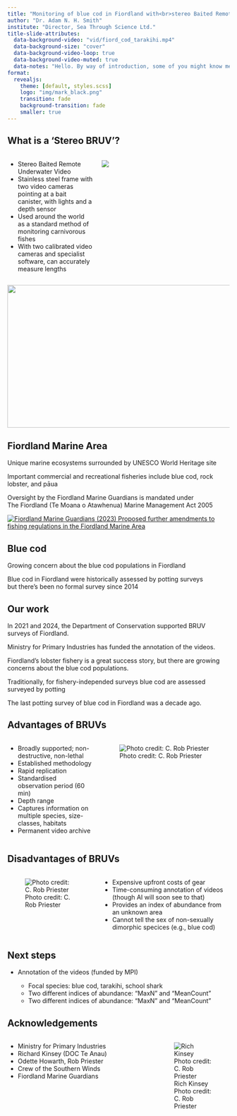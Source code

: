 ```yaml
---
title: "Monitoring of blue cod in Fiordland with<br>stereo Baited Remote Underwater Video (BRUV)"
author: "Dr. Adam N. H. Smith" 
institute: "Director, Sea Through Science Ltd."
title-slide-attributes:
  data-background-video: "vid/fiord_cod_tarakihi.mp4"
  data-background-size: "cover"
  data-background-video-loop: true
  data-background-video-muted: true
  data-notes: "Hello. By way of introduction, some of you might know me from when I worked in the NIWA fisheries modelling group at Greta Point in 2006-8. I left NIWA to do my PhD and have been lecturing statistics at Massey University in Auckland since 2013. Alongside my Massey position, last year I started a business called Sea Through Science, for which I do statistical consulting and marine fieldwork, usually with baited remote underwater video, or BRUVs. Today, I'll be describing the method and why I and several other folks think it has some promise for monitoring fish stocks in Fiordland."
format: 
  revealjs:
    theme: [default, styles.scss]
    logo: "img/mark_black.png"
    transition: fade
    background-transition: fade
    smaller: true
---
```


## What is a 'Stereo BRUV'?

::: {.columns}

::: {.incremental .column width="40%"} 

- Stereo Baited Remote Underwater Video
- Stainless steel frame with two video cameras pointing at a bait canister, with lights and a depth sensor
- Used around the world as a standard method of monitoring carnivorous fishes
- With two calibrated video cameras and specialist software, can accurately measure lengths

:::

::: {.column width="60%"}

![](img/BRUV2.png)

:::

:::

![](img/length.png){.fragment .absolute bottom=0 right=0 width="640" height="324.5"}


## Fiordland Marine Area {#all-white-right background-image="img/punga.jpg"}

::: {.fragment}
Unique marine ecosystems surrounded by UNESCO World Heritage site
:::

::: {.fragment}
Important commercial and recreational fisheries include blue cod, rock lobster, and pāua
:::

::: {.fragment}
Oversight by the Fiordland Marine Guardians is mandated under<br>The Fiordland (Te Moana o Atawhenua) Marine Management Act 2005
:::

::: {.fragment}

[![Fiordland Marine Guardians (2023) *Proposed further amendments to fishing regulations in the Fiordland Marine Area* ](img/guardians.png)](https://www.mpi.govt.nz/dmsdocument/58060-Proposed-further-amendments-to-fishing-regulations-in-the-Fiordland-Te-Moana-o-Atawhenua-Marine-Area)
:::



## Blue cod {#all-dark background-image="img/bluecodpot.png"}

Growing concern about the blue cod populations in Fiordland

Blue cod in Fiordland were historically assessed by potting surveys <br>but there's been no formal survey since 2014


## Our work {#all-white background-image="img/sw.jpg"}

In 2021 and 2024, the Department of Conservation supported BRUV surveys of Fiordland.

Ministry for Primary Industries has funded the annotation of the videos.


::: notes

Fiordland's lobster fishery is a great success story, but there are growing concerns about the blue cod populations. 

Traditionally, for fishery-independed surveys blue cod are assessed  surveyed by potting

The last potting survey of blue cod in Fiordland was a decade ago.

:::

## Advantages of BRUVs

::: {.columns}

::: {.incremental .column width="40%"} 

- Broadly supported; non-destructive, non-lethal
- Established methodology
- Rapid replication
- Standardised observation period (60 min)
- Depth range
- Captures information on multiple species, size-classes, habitats
- Permanent video archive

:::

::: {.column width="60%"}

![Photo credit: C. Rob Priester](img/rob_housings.jpg)

:::

:::


## Disadvantages of BRUVs {.h2right}

::: {.columns}

::: {.column width="40%"}

![Photo credit: C. Rob Priester](img/carry.jpg)

:::

::: {.incremental .column width="60%"} 

- Expensive upfront costs of gear
- Time-consuming annotation of videos (though AI will soon see to that)
- Provides an index of abundance from an unknown area
- Cannot tell the sex of non-sexually dimorphic specices (e.g., blue cod)

:::

:::



## Next steps

- Annotation of the videos (funded by MPI)
    
    - Focal species: blue cod, tarakihi, school shark
    - Two different indices of abundance: "MaxN" and "MeanCount"
    - Two different indices of abundance: "MaxN" and "MeanCount"


## Acknowledgements


::: {.columns}

::: {.column width="60%"} 

- Ministry for Primary Industries
- Richard Kinsey (DOC Te Anau)
- Odette Howarth, Rob Priester
- Crew of the Southern Winds
- Fiordland Marine Guardians

:::

::: {.column width="30%"} 
![Rich Kinsey<br>Photo credit: C. Rob Priester](img/rich.jpg)
:::

:::
